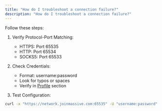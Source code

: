 ```yaml
---
title: "How do I troubleshoot a connection failure?"
description: "How do I troubleshoot a connection failure?"
---
```


Follow these steps:

1. Verify Protocol-Port Matching:
   - HTTPS: Port 65535
   - HTTP: Port 65534
   - SOCKS5: Port 65533

2. Check Credentials:
   - Format: username:password
   - Look for typos or spaces
   - Verify in [Profile](https://partners.joinmassive.com/profile) section

3. Test Configuration:

```bash
curl -x "https://network.joinmassive.com:65535" -U "username:password" http://ip-api.com
```